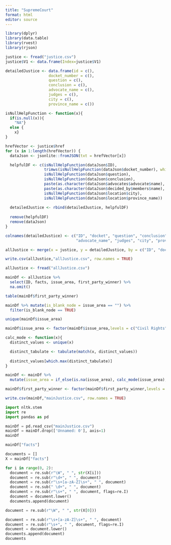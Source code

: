 ```yaml
---
title: "SupremeCourt"
format: html
editor: source
---
```


```r
library(dplyr)
library(data.table)
library(rvest)
library(rjson)
```

```r
justice <- fread("justice.csv")
justice$V1 <- data.frame(Index=justice$V1)
```

```r
detailedJustice <- data.frame(id = c(),
                   docket_number = c(),
                   question = c(),
                   conclusion = c(),
                   advocate_name = c(),
                   judges = c(),
                   city = c(),
                   province_name = c())
```

```r
isNullHelpFunction <- function(x){
  if(is.null(x)){
    "NA"} 
  else {
    x}
}
```

```r
hrefVector <- justice$href
for (x in 1:length(hrefVector)) {
  dataJson <- jsonlite::fromJSON(txt = hrefVector[x])

  helpfulDF <- c(isNullHelpFunction(dataJson$ID),
                 trimws(isNullHelpFunction(dataJson$docket_number), which = "r"),
                 isNullHelpFunction(dataJson$question), 
                 isNullHelpFunction(dataJson$conclusion), 
                 paste(as.character(dataJson$advocates$advocate$name), collapse=", "), 
                 paste(as.character(dataJson$decided_by$members$name), collapse=", "),
                 isNullHelpFunction(dataJson$location$city), 
                 isNullHelpFunction(dataJson$location$province_name))
  
  detailedJustice <- rbind(detailedJustice, helpfulDF)
  
  remove(helpfulDF)
  remove(dataJson)
}
```

```r
colnames(detailedJustice) <- c("ID", "docket", "question", "conclusion", 
                               "advocate_name", "judges", "city", "province_name")
```

```r
allJustice <- merge(x = justice, y = detailedJustice, by = c("ID", "docket"))
```

```r
write.csv(allJustice,"allJustice.csv", row.names = TRUE)
```

```r
allJustice <- fread("allJustice.csv")
```

```r
mainDf <- allJustice %>% 
  select(ID, facts, issue_area, first_party_winner) %>% 
  na.omit()
```

```r
table(mainDf$first_party_winner)
```

```r
mainDf %>% mutate(is_blank_node = issue_area == "") %>% 
  filter(is_blank_node == TRUE)
```
```r
unique(mainDf$issue_area)
```


```r
mainDf$issue_area <- factor(mainDf$issue_area,levels = c("Civil Rights", "Due Process", "First Amendment", "Criminal Procedure", "Privacy", "Federal Taxation", "Economic Activity", "Judicial Power", "Unions", "Federalism", "Attorneys", "Miscellaneous", "Interstate Relations", "Private Action"),labels = c(0:(length(unique(mainDf$issue_area)) - 2)))
```

```r
calc_mode <- function(x){
  distinct_values <- unique(x)

  distinct_tabulate <- tabulate(match(x, distinct_values))
  
  distinct_values[which.max(distinct_tabulate)]
}
```

```r
mainDf <- mainDf %>% 
  mutate(issue_area = if_else(is.na(issue_area), calc_mode(issue_area), issue_area))
```

```r
mainDf$first_party_winner <- factor(mainDf$first_party_winner,levels = c(FALSE, TRUE),labels = c(0:(length(unique(mainDf$first_party_winner)) - 1)))
```

```r
write.csv(mainDf,"mainJustice.csv", row.names = TRUE)
```


```python
import nltk.stem
import re
import pandas as pd

mainDf = pd.read_csv("mainJustice.csv")
mainDf = mainDf.drop(['Unnamed: 0'], axis=1)
mainDf
```
```python
mainDf["facts"]
```

```python
documents = []
X = mainDf["facts"]

for i in range(0, 2):
  document = re.sub(r"\W", " ", str(X[i]))
  document = re.sub(r"\d+", " ", document)
  document = re.sub(r"\s+[a-zA-Z]\s+", " ", document)
  document = re.sub(" \d+", " ", document)
  document = re.sub(r"\s+", " ", document, flags=re.I)
  document = document.lower()
  documents.append(document)
```

```python
document = re.sub(r"\W", " ", str(X[0]))

document = re.sub(r"\s+[a-zA-Z]\s+", " ", document)
document = re.sub(r"\s+", " ", document, flags=re.I)
document = document.lower()
documents.append(document)
documents
```





